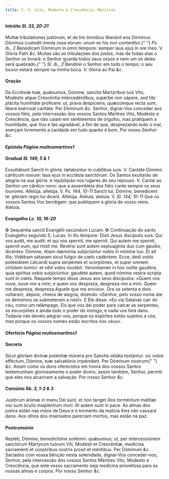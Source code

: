 ```yaml
---
title: S. S. Vito, Modesto e Crescência, Mártires
---
```


<h4 class="text-center">
  Intróito <em>Sl. 33, 20-21</em>
</h4>
<div class="grid grid-cols-2 gap-5">
  <span class="text-justify">
    Multæ tribulationes justórum, et de his ómnibus liberávit eos Dóminus:
    Dóminus custodit ómnia ossa eórum: unum ex his non conterétur.{" "}
    <em>Ps. ib., 2</em> Benedícam Dóminum in omni témpore: semper laus ejus in
    ore meo. V. Gloria Patri <em>&c.</em>
  </span>
  <span class="text-justify">
    Muitas são as tribulações dos justos, mas de todas elas o Senhor os livrará:
    o Senhor guarda todos seus ossos e nem um só deles será quebrado.{" "}
    <em>Sl. ib., 2</em> Bendirei o Senhor em todo o tempo; o seu louvor estará
    sempre na minha boca. V. Glória ao Pai <em>&c.</em>
  </span>
</div>

<h4 class="text-center">Oração</h4>
<div class="grid grid-cols-2 gap-5">
  <span class="text-justify">
    Da Ecclésiæ tuæ, quǽsumus, Dómine, sanctis Martýribus tuis Vito, Modésto
    atque Crescéntia intercedéntibus, supérbe non sápere, sed tibi plácita
    humilitáte profícere: ut, prava despíciens, quæcúmque recta sunt, libera
    exérceat caritáte. Per Dóminum <em>&c.</em>
  </span>
  <span class="text-justify">
    Senhor, dignai-Vos conceder aos vossos fiéis, pela intercessão dos vossos
    Santos Mártires Vito, Modesto e Crescência, que não caiam em sentimentos de
    orgulho, mas pratiquem a humildade, que Vos é tão agradável, a fim de que,
    desprezando todo o mal, exerçam livremente a caridade em tudo quanto é bom.
    Por nosso Senhor <em>&c.</em>
  </span>
</div>

<h4 class="text-center">
  Epístola <em>Página muitosmartires1</em>
</h4>

<h4 class="text-center">
  Gradual <em>Sl. 149, 5 & 1</em>
</h4>
<div class="grid grid-cols-2 gap-5">
  <span class="text-justify">
    Exsultábunt Sancti in glória: lætabúntur in cubílibus suis. V. Cantáte
    Dómino cánticum novum: laus ejus in ecclésia sanctórum.
  </span>
  <span class="text-justify">
    Os Santos exultarão de alegria na sua glória: e rejubilarão nos lugares do
    seu repouso. V. Cantai ao Senhor um cântico novo: que a assembleia dos fiéis
    cante sempre os seus louvores.
  </span>
  <span class="text-justify">
    Allelúja, allelúja. V. <em>Ps. 144, 10-11</em> Sancti tui, Dómine,
    benedícent te: glóriam regni tui dicent. Allelúja.
  </span>
  <span class="text-justify">
    Aleluia, aleluia. V. <em>Sl. 144, 10-11</em> Que os vossos Santos Vos
    bendigam: que publiquem a glória do vosso reino. Aleluia.
  </span>
</div>

<h4 class="text-center">
  Evangelho <em>Lc. 10, 16-20</em>
</h4>
<div class="grid grid-cols-2 gap-5">
  <span class="text-justify">
    <span class="text-danger">&#10016;</span> Sequéntia sancti Evangélii
    secúndum Lucam.
  </span>
  <span class="text-justify">
    <span class="text-danger">&#10016;</span> Continuação do santo Evangelho
    segundo S. Lucas.
  </span>
  <span class="text-justify">
    In illo témpore: Dixit Jesus discípulis suis: Qui vos audit, me audit: et
    qui vos spernit, me spernit. Qui autem me spernit, spernit eum, qui misit
    me. Revérsi sunt autem septuagínta duo cum gáudio, dicéntes: Dómine, étiam
    dæmónia subjiciúntur nobis in nómine tuo. Et ait illis: Vidébam sátanam
    sicut fulgur de cœlo cadéntem. Ecce, dedi vobis potestátem calcandi supra
    serpéntes et scorpiónes, et super omnem virtútem inimíci: et nihil vobis
    nocébit. Verúmtamen in hoc nolíte gaudére, quia spíritus vobis subjiciúntur:
    gaudéte autem, quod nómina vestra scripta sunt in cœlis.
  </span>
  <span class="text-justify">
    Naquele tempo disse Jesus aos seus discípulos: «Quem vos ouve, ouve-me a
    mim; e quem vos despreza, despreza-me a mim. Quem me despreza, despreza
    Aquele que me enviou». Ora os setenta e dois voltaram, depois, cheios de
    alegria, dizendo: «Senhor, pelo vosso nome até os demónios se submeteram a
    nós!». E Ele disse: «Eu via Satanás cair do céu, como um relâmpago. Eis que
    vos dei poder para calcar as serpentes, os escorpiões e ainda todo o poder
    do inimigo; e nada vos fará dano. Todavia não deveis alegrar-vos, porque os
    espíritos estão sujeitos a vós; mas porque os vossos nomes estão escritos
    nos céus».
  </span>
</div>

<h4 class="text-center">
  Ofertório <em>Página muitosmartires1</em>
</h4>

<h4 class="text-center">Secreta</h4>
<div class="grid grid-cols-2 gap-5">
  <span class="text-justify">
    Sicut glóriam divínæ poténtiæ múnera pro Sanctis obláta testántur: sic nobis
    efféctum, Dómine, tuæ salvatiónis impéndant. Per Dóminum nostrum{" "}
    <em>&c.</em>
  </span>
  <span class="text-justify">
    Assim como os dons oferecidos em honra dos vossos Santos testemunham
    gloriosamente o poder divino, assim também, Senhor, permiti que eles nos
    alcancem a salvação. Por nosso Senhor <em>&c.</em>
  </span>
</div>

<h4 class="text-center">
  Comúnio <em>Sb. 3, 1-2 & 3</em>
</h4>
<div class="grid grid-cols-2 gap-5">
  <span class="text-justify">
    Justórum ánimæ in manu Dei sunt, et non tanget illos torméntum malítiæ: visi
    sunt óculis insipiéntium mori: illi autem sunt in pace.
  </span>
  <span class="text-justify">
    As almas dos justos estão nas mãos de Deus e o tormento da malícia lhes não
    causará dano. Aos olhos dos insensatos pareciam mortos, mas estão na paz.
  </span>
</div>

<h4 class="text-center">Postcomúnio</h4>
<div class="grid grid-cols-2 gap-5">
  <span class="text-justify">
    Repléti, Dómine, benedictióne sollémni: quǽsumus; ut, per intercessiónem
    sanctórum Mártyrum tuórum Viti, Modésti et Crescéntiæ, medicína sacraménti
    et corpóribus nostris prosit et méntibus. Per Dóminum <em>&c.</em>
  </span>
  <span class="text-justify">
    Saciados com vossa bênção nesta solenidade, dignai-Vos conceder-nos, Senhor,
    pela intercessão dos vossos Santos Mártires Vito, Modesto e Crescência, que
    este vosso sacramento seja medicina proveitosa para as nossas almas e
    corpos. Por nosso Senhor <em>&c.</em>
  </span>
</div>
